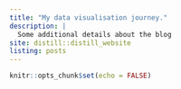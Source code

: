 ```yaml
---
title: "My data visualisation journey."
description: |
  Some additional details about the blog
site: distill::distill_website
listing: posts
---
```


```r
knitr::opts_chunk$set(echo = FALSE)
```
